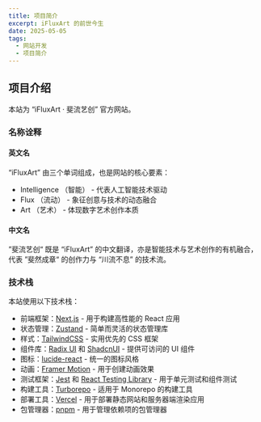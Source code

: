 ```yaml
---
title: 项目简介
excerpt: iFluxArt 的前世今生
date: 2025-05-05
tags:
  - 网站开发
  - 项目简介
---
```


## 项目介绍

本站为 “iFluxArt · 斐流艺创” 官方网站。

### 名称诠释

#### 英文名

“iFluxArt” 由三个单词组成，也是网站的核心要素：

- Intelligence （智能） - 代表人工智能技术驱动
- Flux （流动） - 象征创意与技术的动态融合
- Art （艺术） - 体现数字艺术创作本质

#### 中文名

”斐流艺创“ 既是 “iFluxArt” 的中文翻译，亦是智能技术与艺术创作的有机融合，代表 ”斐然成章“ 的创作力与 “川流不息” 的技术流。

### 技术栈

本站使用以下技术栈：

- 前端框架：[Next.js](https://nextjs.org/) - 用于构建高性能的 React 应用
- 状态管理：[Zustand](https://github.com/pmndrs/zustand) - 简单而灵活的状态管理库
- 样式：[TailwindCSS](https://tailwindcss.com/) - 实用优先的 CSS 框架
- 组件库：[Radix UI](https://www.radix-ui.com/) 和 [ShadcnUI](https://ui.shadcn.com/) - 提供可访问的 UI 组件
- 图标：[lucide-react](https://lucide.dev/) - 统一的图标风格
- 动画：[Framer Motion](https://www.framer.com/motion/) - 用于创建动画效果
- 测试框架：[Jest](https://jestjs.io/) 和 [React Testing Library](https://testing-library.com/docs/react-testing-library/intro/) - 用于单元测试和组件测试
- 构建工具：[Turborepo](https://turborepo.org/) - 适用于 Monorepo 的构建工具
- 部署工具：[Vercel](https://vercel.com/) - 用于部署静态网站和服务器端渲染应用
- 包管理器：[pnpm](https://pnpm.io/) - 用于管理依赖项的包管理器
